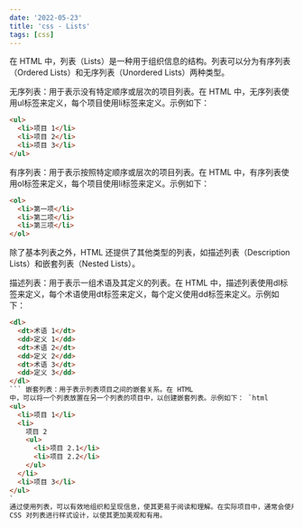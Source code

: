 ```yaml
---
date: '2022-05-23'
title: 'css - Lists'
tags: [css]
---
```


在 HTML 中，列表（Lists）是一种用于组织信息的结构。列表可以分为有序列表（Ordered Lists）和无序列表（Unordered Lists）两种类型。

无序列表：用于表示没有特定顺序或层次的项目列表。在 HTML 中，无序列表使用ul标签来定义，每个项目使用li标签来定义。示例如下：

```html
<ul>
  <li>项目 1</li>
  <li>项目 2</li>
  <li>项目 3</li>
</ul>
```

有序列表：用于表示按照特定顺序或层次的项目列表。在 HTML 中，有序列表使用ol标签来定义，每个项目使用li标签来定义。示例如下：

```html
<ol>
  <li>第一项</li>
  <li>第二项</li>
  <li>第三项</li>
</ol>
```

除了基本列表之外，HTML 还提供了其他类型的列表，如描述列表（Description Lists）和嵌套列表（Nested Lists）。

描述列表：用于表示一组术语及其定义的列表。在 HTML 中，描述列表使用dl标签来定义，每个术语使用dt标签来定义，每个定义使用dd标签来定义。示例如下：

````html
<dl>
  <dt>术语 1</dt>
  <dd>定义 1</dd>
  <dt>术语 2</dt>
  <dd>定义 2</dd>
  <dt>术语 3</dt>
  <dd>定义 3</dd>
</dl>
``` 嵌套列表：用于表示列表项目之间的嵌套关系。在 HTML
中，可以将一个列表放置在另一个列表的项目中，以创建嵌套列表。示例如下： `html
<ul>
  <li>项目 1</li>
  <li>
    项目 2
    <ul>
      <li>项目 2.1</li>
      <li>项目 2.2</li>
    </ul>
  </li>
  <li>项目 3</li>
</ul>
`
通过使用列表，可以有效地组织和呈现信息，使其更易于阅读和理解。在实际项目中，通常会使用
CSS 对列表进行样式设计，以使其更加美观和有用。
````
